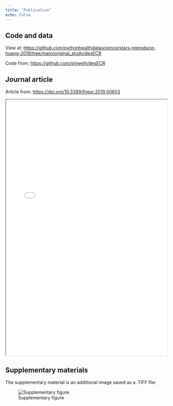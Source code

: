 ```yaml
---
title: "Publication"
echo: False
---
```


## Code and data

View at: <https://github.com/pythonhealthdatascience/stars-reproduce-huang-2019/tree/main/original_study/desECR>

Code from: <https://github.com/shiweih/desECR>

## Journal article

Article from: <https://doi.org/10.3389/fneur.2019.00653>

<iframe width="100%" height="800" src="../original_study/article.pdf"></iframe>

## Supplementary materials

The supplementary material is an additional image saved as a .TIFF file:

![Supplementary figure](../original_study/supp.jpg)
